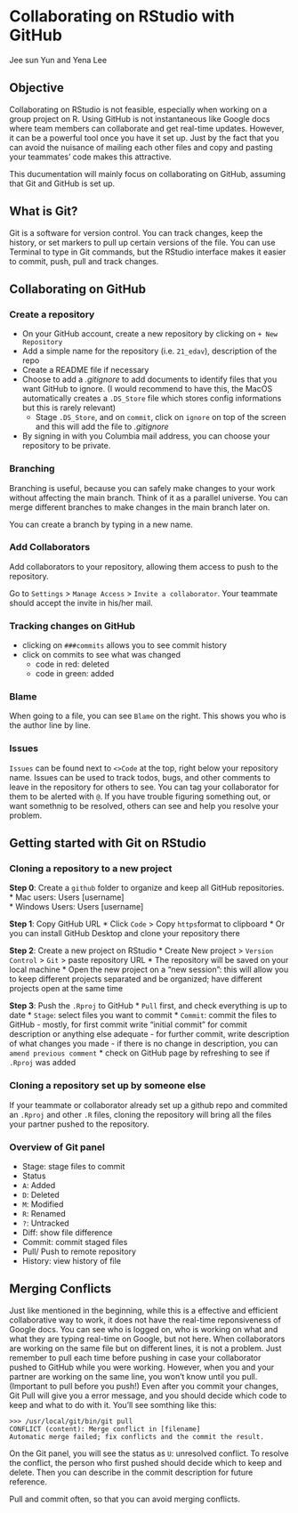 # Collaborating on RStudio with GitHub

Jee sun Yun and Yena Lee

## Objective

Collaborating on RStudio is not feasible, especially when working on a group project on R.
Using GitHub is not instantaneous like Google docs where team members can collaborate and get real-time updates.
However, it can be a powerful tool once you have it set up.
Just by the fact that you can avoid the nuisance of mailing each other files and copy and pasting your teammates' code makes this attractive. 

This ducumentation will mainly focus on collaborating on GitHub, assuming that Git and GitHub is set up.

## What is Git?

Git is a software for version control. You can track changes, keep the history, or set markers to pull up certain versions of the file.
You can use Terminal to type in Git commands, but the RStudio interface makes it easier to commit, push, pull and track changes.

## Collaborating on GitHub
### Create a repository

* On your GitHub account, create a new repository by clicking on `+ New Repository`
* Add a simple name for the repository (i.e. `21_edav`), description of the repo
* Create a README file if necessary
* Choose to add a *.gitignore* to add documents to identify files that you want GitHub to ignore. (I  would recommend to have this, the MacOS automatically creates a `.DS_Store` file which stores config informations but this is rarely relevant)
  - Stage `.DS_Store`, and on `commit`, click on `ignore` on top of the screen and this will add the file to *.gitignore*
* By signing in with you Columbia mail address, you can choose your repository to be private.

### Branching
Branching is useful, because you can safely make changes to your work without affecting the main branch. Think of it as a parallel universe.
You can merge different branches to make changes in the main branch later on.

You can create a branch by typing in a new name. 


### Add Collaborators
Add collaborators to your repository, allowing them access to push to the repository.

Go to `Settings` > `Manage Access` > `Invite a collaborator`.
Your teammate should accept the invite in his/her mail.


### Tracking changes on GitHub
* clicking on `###commits` allows you to see commit history
* click on commits to see what was changed
  - code in red: deleted
  - code in green: added


### Blame
When going to a file, you can see `Blame` on the right.
This shows you who is the author line by line.


### Issues
`Issues` can be found next to `<>Code` at the top, right below your repository name.
Issues can be used to track todos, bugs, and other comments to leave in the repository for others to see.
You can tag your collaborator for them to be alerted with `@`.
If you have trouble figuring something out, or want somethnig to be resolved, others can see and help you resolve your problem.



## Getting started with Git on RStudio
### Cloning a repository to a new project

**Step 0**: Create a `github` folder to organize and keep all GitHub repositories.
* Mac users: Users\ [username]\github\
* Windows Users: Users\ [username]\Documents\github

**Step 1**: Copy GitHub URL
* Click `Code` > Copy `https`format to clipboard
* Or you can install GitHub Desktop and clone your repository there

**Step 2**: Create a new project on RStudio
* Create New project > `Version Control` > `Git` > paste repository URL
* The repository will be saved on your local machine
* Open the new project on a "new session": this will allow you to keep different projects separated and be organized; have different projects open at the same time

**Step 3**: Push the `.Rproj` to GitHub
* `Pull` first, and check everything is up to date
* `Stage`: select files you want to commit
* `Commit`: commit the files to GitHub
 - mostly, for first commit write "initial commit" for commit description or anything else adequate
 - for further commit, write description of what changes you made
 - if there is no change in description, you can `amend previous comment`
* check on GitHub page by refreshing to see if `.Rproj` was added

### Cloning a repository set up by someone else
If your teammate or collaborator already set up a github repo and commited an `.Rproj` and other `.R` files, cloning the repository will bring all the files your partner pushed to the repository.
  
### Overview of Git panel
* Stage: stage files to commit
* Status
 - `A`: Added
 - `D`: Deleted
 - `M`: Modified
 - `R`: Renamed
 - `?`: Untracked
* Diff: show file difference
* Commit: commit staged files
* Pull/ Push to remote repository
* History: view history of file
 
## Merging Conflicts
Just like mentioned in the beginning, while this is a effective and efficient collaborative way to work, it does not have the real-time reponsiveness of Google docs.
You can see who is logged on, who is working on what and what they are typing real-time on Google, but not here.
When collaborators are working on the same file but on different lines, it is not a problem. Just remember to pull each time before pushing in case your collaborator pushed to GitHub while you were working.
However, when you and your partner are working on the same line, you won't know until you pull. (Important to pull before you push!)
Even after you commit your changes, Git Pull will give you a error message, and you should decide which code to keep and what to do with it.
You'll see somthing like this:
```
>>> /usr/local/git/bin/git pull
CONFLICT (content): Merge conflict in [filename]
Automatic merge failed; fix conflicts and the commit the result.
```
On the Git panel, you will see the status as `U`: unresolved conflict.
To resolve the conflict, the person who first pushed should decide which to keep and delete.
Then you can describe in the commit description for future reference.

Pull and commit often, so that you can avoid merging conflicts.




